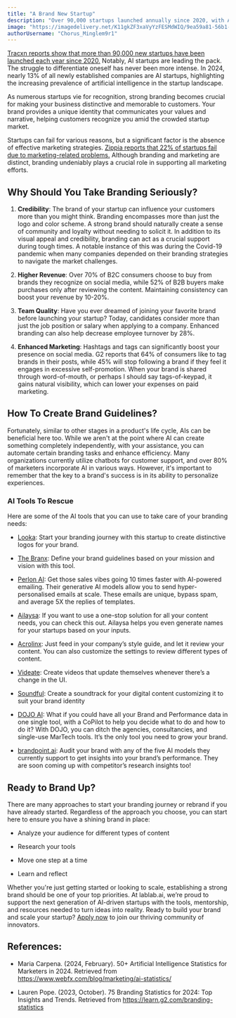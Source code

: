 ```yaml
---
title: "A Brand New Startup"
description: "Over 90,000 startups launched annually since 2020, with AI leading. In 2024, 13% are AI startups. Strong branding is crucial, as 22% of startups fail due to poor marketing strategies."
image: "https://imagedelivery.net/K11gkZF3xaVyYzFESMdWIQ/9ea59a81-56b1-45e6-dc7f-3dd312548300/full"
authorUsername: "Chorus_Minglem9r1"
---
```


[Tracxn reports show that more than 90,000 new startups have been launched each year since 2020.](https://platform.tracxn.com/a/s/query/t/companiescovered/t/all/table?h=1201a11b5055777da86a527bea641c268ca70ba7fbaeb2875cfb6b75bcce9bb2&s=sort%3Drelevance%7Corder%3DDEFAULT) Notably, AI startups are leading the pack. The struggle to differentiate oneself has never been more intense. In 2024, nearly 13% of all newly established companies are AI startups, highlighting the increasing prevalence of artificial intelligence in the startup landscape. 

As numerous startups vie for recognition, strong branding becomes crucial for making your business distinctive and memorable to customers. Your brand provides a unique identity that communicates your values and narrative, helping customers recognize you amid the crowded startup market.

Startups can fail for various reasons, but a significant factor is the absence of effective marketing strategies. [Zippia reports that 22% of startups fail due to marketing-related problems.](https://www.zippia.com/advice/startup-statistics/#:~:text=34%25-,Marketing%20problems,22%25,-Team%20problems) Although branding and marketing are distinct, branding undeniably plays a crucial role in supporting all marketing efforts.

## Why Should You Take Branding Seriously?

1. **Credibility**:
The brand of your startup can influence your customers more than you might think. Branding encompasses more than just the logo and color scheme. A strong brand should naturally create a sense of community and loyalty without needing to solicit it. In addition to its visual appeal and credibility, branding can act as a crucial support during tough times. A notable instance of this was during the Covid-19 pandemic when many companies depended on their branding strategies to navigate the market challenges.

2. **Higher Revenue**:
Over 70% of B2C consumers choose to buy from brands they recognize on social media, while 52% of B2B buyers make purchases only after reviewing the content. Maintaining consistency can boost your revenue by 10-20%.

3. **Team Quality**:
Have you ever dreamed of joining your favorite brand before launching your startup? Today, candidates consider more than just the job position or salary when applying to a company. Enhanced branding can also help decrease employee turnover by 28%.

4. **Enhanced Marketing**:
Hashtags and tags can significantly boost your presence on social media. G2 reports that 64% of consumers like to tag brands in their posts, while 45% will stop following a brand if they feel it engages in excessive self-promotion. When your brand is shared through word-of-mouth, or perhaps I should say tags-of-keypad, it gains natural visibility, which can lower your expenses on paid marketing.


## How To Create Brand Guidelines?
Fortunately, similar to other stages in a product's life cycle, AIs can be beneficial here too. While we aren't at the point where AI can create something completely independently, with your assistance, you can automate certain branding tasks and enhance efficiency. Many organizations currently utilize chatbots for customer support, and over 80% of marketers incorporate AI in various ways. However, it's important to remember that the key to a brand's success is in its ability to personalize experiences.

### AI Tools To Rescue
Here are some of the AI tools that you can use to take care of your branding needs:

- [Looka](https://looka.com/): Start your branding journey with this startup to create distinctive logos for your brand.

- [The Branx](https://branx.ai/): Define your brand guidelines based on your mission and vision with this tool.

- [Perlon AI](https://www.perlonai.com/): Get those sales vibes going 10 times faster with AI-powered emailing. Their generative AI models allow you to send hyper-personalised emails at scale. These emails are unique, bypass spam, and average 5X the replies of templates.

- [Ailaysa](https://www.ailaysa.com/): If you want to use a one-stop solution for all your content needs, you can check this out. Ailaysa helps you even generate names for your startups based on your inputs.

- [Acrolinx](https://www.acrolinx.com/): Just feed in your company’s style guide, and let it review your content. You can also customize the settings to review different types of content.

- [Videate](https://www.videate.io/): Create videos that update themselves whenever there’s a change in the UI.

- [Soundful](https://soundful.com/): Create a soundtrack for your digital content customizing it to suit your brand identity

- [DOJO AI](https://www.getdojo.ai/): What if you could have all your Brand and Performance data in one single tool, with a CoPilot to help you decide what to do and how to do it? With DOJO, you can ditch the agencies, consultancies, and single-use MarTech tools. It’s the only tool you need to grow your brand.

- [brandpoint.ai](https://brandpoint.ai/): Audit your brand with any of the five AI models they currently support to get insights into your brand’s performance. They are soon coming up with competitor’s research insights too!

## Ready to Brand Up?
There are many approaches to start your branding journey or rebrand if you have already started. Regardless of the approach you choose, you can start here to ensure you have a shining brand in place:

- Analyze your audience for different types of content

- Research your tools

- Move one step at a time

- Learn and reflect

Whether you're just getting started or looking to scale, establishing a strong brand should be one of your top priorities. At lablab.ai, we’re proud to support the next generation of AI-driven startups with the tools, mentorship, and resources needed to turn ideas into reality. Ready to build your brand and scale your startup? [Apply now](https://newnative.typeform.com/lablab-next) to join our thriving community of innovators.

## References:
- Maria Carpena. (2024, February). 50+ Artificial Intelligence Statistics for Marketers in 2024. Retrieved from https://www.webfx.com/blog/marketing/ai-statistics/

- Lauren Pope. (2023, October). 75 Branding Statistics for 2024: Top Insights and Trends. Retrieved from https://learn.g2.com/branding-statistics










